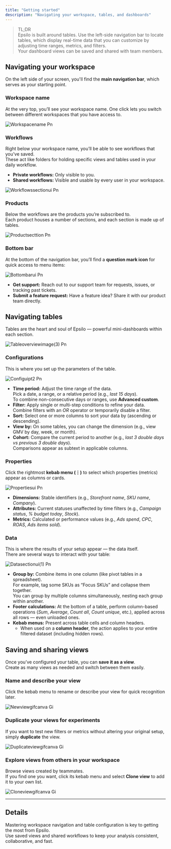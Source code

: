 ```yaml
---
title: "Getting started"
description: "Navigating your workspace, tables, and dashboards"
---
```



> TL;DR\
> Epsilo is built around tables. Use the left-side navigation bar to locate tables, which display real-time data that you can customize by adjusting time ranges, metrics, and filters.\
> Your dashboard views can be saved and shared with team members.

## Navigating your workspace

On the left side of your screen, you'll find the **main navigation bar**, which serves as your starting point.

### Workspace name

At the very top, you’ll see your workspace name. One click lets you switch between different workspaces that you have access to.

![Workspacename Pn](/images/workspacename.png)

### Workflows

Right below your workspace name, you’ll be able to see workflows that you’ve saved.\
These act like folders for holding specific views and tables used in your daily workflow.

- **Private workflows:** Only visible to you.
- **Shared workflows:** Visible and usable by every user in your workspace.

![Workflowssectionui Pn](/images/workflowssectionui.png)

### Products

Below the workflows are the products you’re subscribed to.\
Each product houses a number of sections, and each section is made up of tables.

![Productsecttion Pn](/images/productsecttion.png)

### Bottom bar

At the bottom of the navigation bar, you’ll find a **question mark icon** for quick access to menu items:

![Bottombarui Pn](/images/bottombarui.png)

- **Get support:** Reach out to our support team for requests, issues, or tracking past tickets.
- **Submit a feature request:** Have a feature idea? Share it with our product team directly.

## Navigating tables

Tables are the heart and soul of Epsilo — powerful mini-dashboards within each section.

![Tableoverviewimage(3) Pn](/images/tableoverviewimage\(3\).png)

### Configurations

This is where you set up the parameters of the table.

![Configuipt2 Pn](/images/configuipt2.png)

- **Time period:** Adjust the time range of the data.\
  Pick a date, a range, or a relative period (e.g., _last 15 days_).\
  To combine non-consecutive days or ranges, use **Advanced custom**.
- **Filter:** Apply single or multi-step conditions to refine your data.\
  Combine filters with an _OR_ operator or temporarily disable a filter.
- **Sort:** Select one or more columns to sort your data by (ascending or descending).
- **View by:** On some tables, you can change the dimension (e.g., view GMV by day, week, or month).
- **Cohort:** Compare the current period to another (e.g., _last 3 double days vs previous 3 double days_).\
  Comparisons appear as subtext in applicable columns.

### Properties

Click the rightmost **kebab menu (⋮)** to select which properties (metrics) appear as columns or cards.

![Propertiesui Pn](/images/propertiesui.png)

- **Dimensions:** Stable identifiers (e.g., _Storefront name_, _SKU name_, _Company_).
- **Attributes:** Current statuses unaffected by time filters (e.g., _Campaign status_, _% budget today_, _Stock_).
- **Metrics:** Calculated or performance values (e.g., _Ads spend_, _CPC_, _ROAS_, _Ads items sold_).

### Data

This is where the results of your setup appear — the data itself.\
There are several ways to interact with your table:

![Datasectionui(1) Pn](/images/datasectionui\(1\).png)

- **Group by:** Combine items in one column (like pivot tables in a spreadsheet).\
  For example, tag some SKUs as “Focus SKUs” and collapse them together.\
  You can group by multiple columns simultaneously, nesting each group within another.
- **Footer calculations:** At the bottom of a table, perform column-based operations (_Sum_, _Average_, _Count all_, _Count unique_, etc.), applied across all rows — even unloaded ones.
- **Kebab menus:** Present across table cells and column headers.
  - When used on a **column header**, the action applies to your entire filtered dataset (including hidden rows).

## Saving and sharing views

Once you’ve configured your table, you can **save it as a view**.\
Create as many views as needed and switch between them easily.

### Name and describe your view

Click the kebab menu to rename or describe your view for quick recognition later.

![Newviewgifcanva Gi](/images/newviewgifcanva.gif)

### Duplicate your views for experiments

If you want to test new filters or metrics without altering your original setup, simply **duplicate** the view.

![Duplicateviewgifcanva Gi](/images/duplicateviewgifcanva.gif)

### Explore views from others in your workspace

Browse views created by teammates.\
If you find one you want, click its kebab menu and select **Clone view** to add it to your own list.

![Cloneviewgifcanva Gi](/images/cloneviewgifcanva.gif)

---

## Details

Mastering workspace navigation and table configuration is key to getting the most from Epsilo.\
Use saved views and shared workflows to keep your analysis consistent, collaborative, and fast.